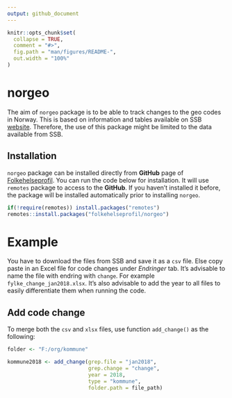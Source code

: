 ```yaml
---
output: github_document
---
```


```r
knitr::opts_chunk$set(
  collapse = TRUE,
  comment = "#>",
  fig.path = "man/figures/README-",
  out.width = "100%"
)
```

# norgeo

<!-- badges: start -->
<!-- badges: end -->

The aim of `norgeo` package is to be able to track changes to the geo codes in Norway. This is based on information and tables available on SSB [website](https://www.ssb.no/befolkning/artikler-og-publikasjoner/regionale-endringer-2020). Therefore, the use of this package might be limited to the data available from SSB.

## Installation

`norgeo` package can be installed directly from **GitHub** page of [Folkehelseprofil](https://github.com/folkehelseprofil). You can run the code below for installation. It will use `remotes` package to access to the **GitHub**. If you haven't installed it before, the package will be installed automatically prior to installing `norgeo`.

``` r
if(!require(remotes)) install.packages("remotes")
remotes::install.packages("folkehelseprofil/norgeo")
```

# Example

You have to download the files from SSB and save it as a `csv` file. Else copy paste in an Excel file for code changes under *Endringer* tab. It's advisable to name the file with endring with `change`. For example `fylke_change_jan2018.xlsx`. It's also advisable to add the year to all files to easily differentiate them when running the code.

## Add code change

To merge both the `csv` and `xlsx` files, use function `add_change()` as the following:

```r
folder <- "F:/org/kommune"

kommune2018 <- add_change(grep.file = "jan2018",
                          grep.change = "change",
                          year = 2018,
                          type = "kommune",
                          folder.path = file_path)

```
